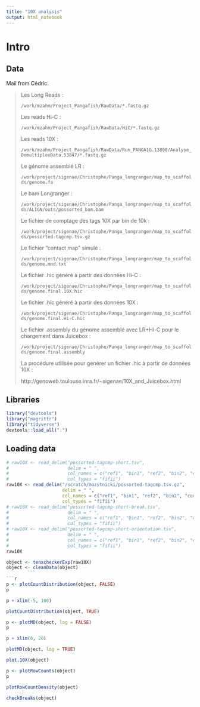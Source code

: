 ```yaml
---
title: "10X analysis"
output: html_notebook
---
```


# Intro

## Data

Mail from Cédric.

> Les Long Reads :
>
> `/work/mzahm/Project_Pangafish/RawData/*.fastq.gz`
>
> Les reads Hi-C :
>
> `/work/mzahm/Project_Pangafish/RawData/HiC/*.fastq.gz`
>
> Les reads 10X :
>
> `/work/mzahm/Project_Pangafish/RawData/Run_PANGA1G.13800/Analyse_DemultiplexData.53847/*.fastq.gz`
>
> Le génome assemblé LR :
>
> `/work/project/sigenae/Christophe/Panga_longranger/map_to_scaffolds/genome.fa`
>
> Le bam Longranger :
>
> `/work/project/sigenae/Christophe/Panga_longranger/map_to_scaffolds/ALIGN/outs/possorted_bam.bam`
>
> Le fichier de comptage des tags 10X par bin de 10k :
>
> `/work/project/sigenae/Christophe/Panga_longranger/map_to_scaffolds/possorted-tagcmp.tsv.gz`
>
> Le fichier “contact map” simulé :
>
> `/work/project/sigenae/Christophe/Panga_longranger/map_to_scaffolds/genome.mnd.txt`
>
> Le fichier .hic généré à partir des données Hi-C :
>
> `/work/project/sigenae/Christophe/Panga_longranger/map_to_scaffolds/genome.final.10X.hic`
>
> Le fichier .hic généré à partir des données 10X :
>
> `/work/project/sigenae/Christophe/Panga_longranger/map_to_scaffolds/genome.final.Hi-C.hic`
>
> Le fichier .assembly du génome assemblé avec LR+Hi-C pour le chargement dans Juicebox :
>
> `/work/project/sigenae/Christophe/Panga_longranger/map_to_scaffolds/genome.final.assembly`
>
>
> La procédure utilisée pour générer un fichier .hic à partir de données 10X :
>
> http://genoweb.toulouse.inra.fr/~sigenae/10X_and_Juicebox.html


## Libraries

```r
library("devtools")
library("magrittr")
library("tidyverse")
devtools::load_all(".")
```


## Loading data

```r
# raw10X <- read_delim("possorted-tagcmp-short.tsv",
#                      delim = " ",
#                      col_names = c("ref1", "bin1", "ref2", "bin2", "count"),
#                      col_types = "fifii")
raw10X <- read_delim("/scratch/mazytnicki/possorted-tagcmp.tsv.gz",
                     delim = " ",
                     col_names = c("ref1", "bin1", "ref2", "bin2", "count"),
                     col_types = "fifii")
# raw10X <- read_delim("possorted-tagcmp-short-break.tsv",
#                      delim = " ",
#                      col_names = c("ref1", "bin1", "ref2", "bin2", "count"),
#                      col_types = "fifii")
# raw10X <- read_delim("possorted-tagcmp-short-orientation.tsv",
#                      delim = " ",
#                      col_names = c("ref1", "bin1", "ref2", "bin2", "count"),
#                      col_types = "fifii")
raw10X

object <- tenxcheckerExp(raw10X)
object <- cleanData(object)
        ```
```r
p <- plotCountDistribution(object, FALSE)
p
```
```r
p + xlim(-5, 100)
```

```r
plotCountDistribution(object, TRUE)
```

```r
p <- plotMD(object, log = FALSE)
p
```

```r
p + xlim(0, 20)
```


```r
plotMD(object, log = TRUE)
```
```r
plot.10X(object)
```
```r
p <- plotRowCounts(object)
p
```

```r
plotRowCountDensity(object)
```
```r
checkBreaks(object)
```

